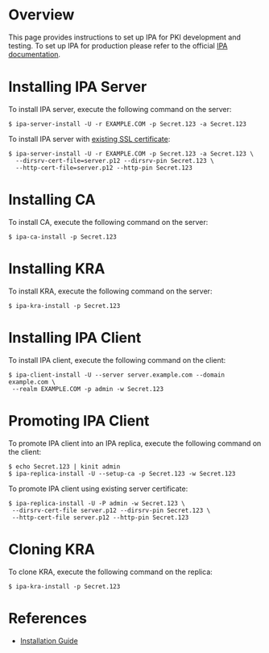 = Overview =

This page provides instructions to set up IPA for PKI development and testing. To set up IPA for production please refer to the official [http://www.freeipa.org/page/Documentation IPA documentation].

= Installing IPA Server =

To install IPA server, execute the following command on the server:

<pre>
$ ipa-server-install -U -r EXAMPLE.COM -p Secret.123 -a Secret.123
</pre>

To install IPA server with [https://github.com/dogtagpki/pki/wiki/Generating-SSL-Server-Certificate existing SSL certificate]:

<pre>
$ ipa-server-install -U -r EXAMPLE.COM -p Secret.123 -a Secret.123 \
  --dirsrv-cert-file=server.p12 --dirsrv-pin Secret.123 \
  --http-cert-file=server.p12 --http-pin Secret.123
</pre>

= Installing CA =

To install CA, execute the following command on the server:

<pre>
$ ipa-ca-install -p Secret.123
</pre>

= Installing KRA =

To install KRA, execute the following command on the server:

<pre>
$ ipa-kra-install -p Secret.123
</pre>

= Installing IPA Client =

To install IPA client, execute the following command on the client:

<pre>
$ ipa-client-install -U --server server.example.com --domain example.com \
 --realm EXAMPLE.COM -p admin -w Secret.123
</pre>

= Promoting IPA Client =

To promote IPA client into an IPA replica, execute the following command on the client:

<pre>
$ echo Secret.123 | kinit admin
$ ipa-replica-install -U --setup-ca -p Secret.123 -w Secret.123
</pre>

To promote IPA client using existing server certificate:

<pre>
$ ipa-replica-install -U -P admin -w Secret.123 \
 --dirsrv-cert-file server.p12 --dirsrv-pin Secret.123 \
 --http-cert-file server.p12 --http-pin Secret.123
</pre>

= Cloning KRA =

To clone KRA, execute the following command on the replica:

<pre>
$ ipa-kra-install -p Secret.123
</pre>

= References =

* [https://github.com/dogtagpki/freeipa/wiki/Installation-Guide Installation Guide]